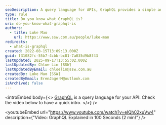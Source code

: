 ```yaml
---
seoDescription: A query language for APIs, GraphQL provides a simple and intuitive way to manage complex data relationships.
type: rule
title: Do you know what GraphQL is?
uri: do-you-know-what-graphql-is
authors:
  - title: Luke Mao
    url: https://www.ssw.com.au/people/luke-mao
redirects:
  - what-is-graphql
created: 2022-08-15T13:09:13.000Z
guid: f31082fc-55b7-4cbb-bc81-7a035d9b8f43
lastUpdated: 2025-09-17T13:55:02.000Z
lastUpdatedBy: Chloe Lin [SSW]
lastUpdatedByEmail: chloelin@ssw.com.au
createdBy: Luke Mao [SSW]
createdByEmail: ErenJagerM@outlook.com
isArchived: false
---
```


<introEmbed
  body={<>
[GraphQL](https://graphql.org/) is a query language for your API. Check the video below to have a quick intro.
  </>}
/>

<youtubeEmbed url="https://www.youtube.com/watch?v=eIQh02xuVw4" description={"Video: GraphQL Explained in 100 Seconds (2 min)"} />

